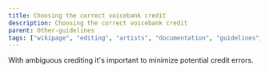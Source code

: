 ---
title: Choosing the correct voicebank credit
description: Choosing the correct voicebank credit
parent: Other-guidelines
tags: ["wikipage", "editing", "artists", "documentation", "guidelines", "vocadb"]
---


With ambiguous crediting it's important to minimize potential credit errors.

<RuleEmbed ruleId={172} />

<RuleEmbed ruleId={144} />

<RuleEmbed ruleId={145} />

<RuleEmbed ruleId={146} />

<RuleEmbed ruleId={173} />
